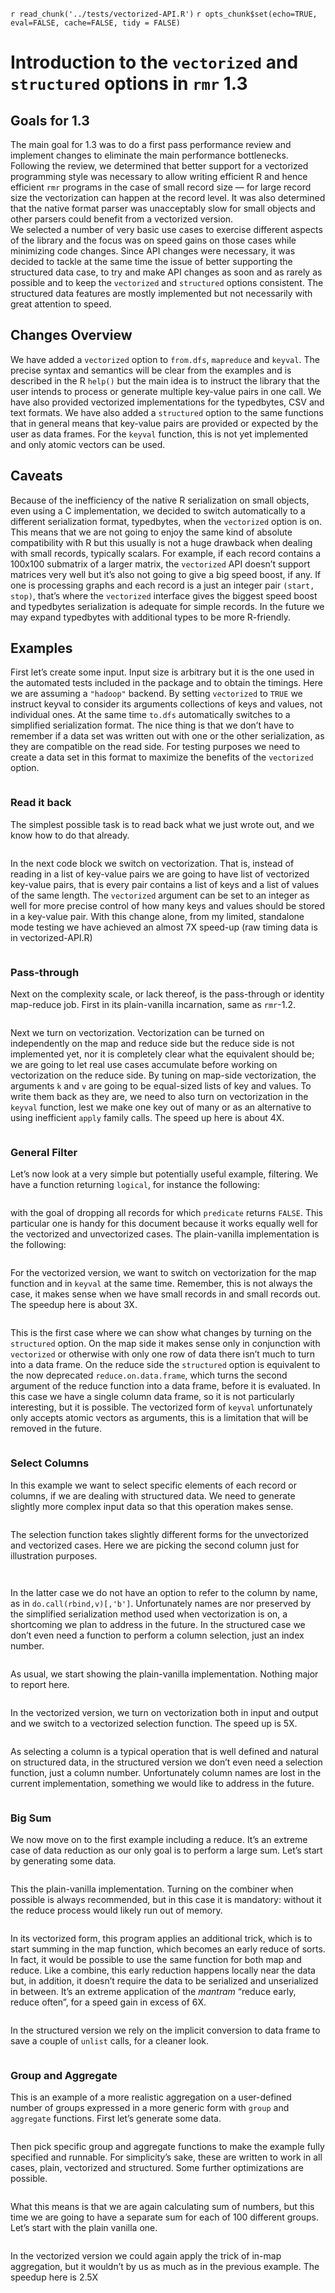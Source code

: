 
`r read_chunk('../tests/vectorized-API.R')`
`r opts_chunk$set(echo=TRUE, eval=FALSE, cache=FALSE, tidy = FALSE)`

# Introduction to the `vectorized` and `structured` options in `rmr` 1.3

## Goals for 1.3
The main goal for 1.3 was to do a first pass performance review and implement changes to eliminate the main performance bottlenecks. Following the review, we determined that better support for a vectorized programming style was necessary to allow writing efficient R and hence efficient `rmr` programs in the case of small record size &mdash; for large record size the vectorization can happen at the record level. It was also determined that the native format parser was unacceptably slow for small objects and other parsers could benefit from a vectorized version.  
We selected a number of very basic use cases to exercise different aspects of the library and the focus was on speed gains on those cases while minimizing code changes. Since API changes were necessary, it was decided to tackle at the same time the issue of better supporting the structured data case, to try and make API changes as soon and as rarely as possible and to keep the `vectorized` and `structured` options consistent. The structured data features are mostly implemented but not necessarily with great attention to speed.

## Changes Overview
We have added a `vectorized` option to `from.dfs`, `mapreduce` and `keyval`. The precise syntax and semantics will be clear from the examples and is described in the R `help()` but the main idea is to instruct the library that the user intends to process or generate multiple key-value pairs in one call. We have also provided vectorized implementations for the typedbytes, CSV and text formats. We have also added a `structured` option to the same functions that in general means that key-value pairs are provided or expected by the user as data frames. For the `keyval` function, this is not yet implemented and only atomic vectors can be used.

## Caveats
Because of the inefficiency of the native R serialization on small objects, even using a C implementation, we decided to switch automatically to a different serialization format, typedbytes, when the `vectorized` option is on. This means that we are not going to enjoy the same kind of absolute compatibility with R but this usually is not a huge drawback when dealing with small records, typically scalars. For example, if each record contains a 100x100 submatrix of a larger matrix, the `vectorized` API doesn't support matrices very well but it's also not going to give a big speed boost, if any. If one is processing graphs and each record is a just an integer pair `(start, stop)`, that's where the `vectorized` interface gives the biggest speed boost and typedbytes serialization is adequate for simple records. In the future we may expand typedbytes with additional types to be more R-friendly.

## Examples
First let's create some input. Input size is arbitrary but it is the one used in the automated tests included in the package and to obtain the timings. Here we are assuming a `"hadoop"` backend. By setting `vectorized` to `TRUE` we instruct keyval to consider its arguments collections of keys and values, not individual ones. At the same time `to.dfs` automatically switches to a simplified serialization format. The nice thing is that we don't have to remember if a data set was written out with one or the other serialization, as they are compatible on the read side. For testing purposes  we need to create a data set in this format to maximize the benefits of the `vectorized` option.

```r
```

### Read it back
The simplest possible task is to read back what we just wrote out, and we know how to do that already.
```r
```
In the next code block we switch on vectorization. That is, instead of reading in a list of key-value pairs we are going to have list of vectorized key-value pairs, that is every pair contains a list of keys and a list of values of the same length. The `vectorized` argument can be set to an integer as well for more precise control of how many keys and values should be stored in a key-value pair. With this change alone, from my limited, standalone mode testing we have achieved an almost 7X speed-up (raw timing data is in vectorized-API.R)
```r
```

### Pass-through
Next on the complexity scale, or lack thereof, is the pass-through or identity map-reduce job. First in its plain-vanilla incarnation, same as `rmr`-1.2.

```r
```

Next we turn on vectorization. Vectorization can be turned on independently on the map and reduce side but the reduce side is not implemented yet, nor it is completely clear what the equivalent should be; we are going to let real use cases accumulate before working on vectorization on the reduce side. By tuning on map-side vectorization, the arguments `k` and `v` are going to be equal-sized lists of key and values. To write them back as they are, we need to also turn on vectorization in the `keyval` function, lest we make one key out of many or as an alternative to using inefficient `apply` family calls. The speed up here is about 4X.

```r
```

### General Filter
Let's now look at a very simple but potentially useful example, filtering. We have a function  returning `logical`, for instance the following:
```r
```
with the goal of dropping all records for which `predicate` returns `FALSE`. This particular one is handy for this document because it works equally well for the vectorized and unvectorized cases. The plain-vanilla implementation is the following:
```r
```
For the vectorized version, we want to switch on vectorization for the map function and in `keyval` at the same time. Remember, this is not always the case, it makes sense when we have small records in and small records out. The speedup here is about 3X.
```r
```
This is the first case where we can show what changes by turning on the `structured` option. On the map side it makes sense only in conjunction with `vectorized` or otherwise with only one row of data there isn't much to turn into a data frame. On the reduce side the `structured` option is equivalent to the now deprecated `reduce.on.data.frame`, which turns the second argument of the reduce function into a data frame, before it is evaluated. In this case we have a single column data frame, so it is not particularly interesting, but it is possible. The vectorized form of `keyval` unfortunately only accepts atomic vectors as arguments, this is a limitation that will be removed in the future.
```r
```

### Select Columns
In this example we want to select specific elements of each record or columns, if we are dealing with structured data. We need to generate slightly more complex  input data so that this operation makes sense.
```r
```
The selection function takes slightly different forms for the unvectorized and vectorized cases. Here we are picking the second column just for illustration purposes.
```r
```
```r
```
In the latter case we do not have an option to refer to the column by name, as in `do.call(rbind,v)[,'b']`. Unfortunately names are nor preserved by the simplified serialization method used when vectorization is on, a shortcoming we plan to address in the future.
In the structured case we don't even need a function to perform a column selection, just an index number.
```r
```
As usual, we start showing the plain-vanilla implementation. Nothing major to report here.
```r
```
In the vectorized version, we turn on vectorization both in input and output and we switch to a vectorized selection function. The speed up is 5X. 
```r
```
As selecting a column is a typical operation that is well defined and natural on structured data, in the structured version we don't even need a selection function, just a column number. Unfortunately column names are lost in the current implementation, something we would like to address in the future.
```r
```

### Big Sum
We now move on to the first example including a reduce. It's an extreme case of data reduction as our only goal is to perform a large sum. Let's start by generating some data.
```r
```
This the plain-vanilla implementation. Turning on the combiner when possible is always recommended, but in this case it is mandatory: without it the reduce process would likely run out of memory.
```r
```
In its vectorized form, this program applies an additional trick, which is to start summing in the map function, which becomes an early reduce of sorts. In fact, it would be possible to use the same function for both map and reduce. Like a combine, this early reduction happens locally near the data but, in addition, it doesn't require the data to be serialized and unserialized in between. It's an extreme application of the _mantram_ "reduce early, reduce often", for a speed gain in excess of 6X.
```r
```
In the structured version we rely on the implicit conversion to data frame to save a couple of `unlist` calls, for a cleaner look.
```r
```

### Group and Aggregate
This is an example of a more realistic aggregation on a user-defined number of groups expressed in a more generic form with `group` and `aggregate` functions. First let's generate some data.
```r
```
Then pick specific group and aggregate functions to make the example fully specified and runnable. For simplicity's sake, these are written to work in all cases, plain, vectorized and structured. Some further optimizations are possible.
```r
```
What this means is that we are again calculating sum of numbers, but this time we are going to have a separate sum for each of 100 different groups. Let's start with the plain vanilla one.
```r
```
In the vectorized version we could again apply the trick of in-map aggregation, but it wouldn't by us as much as in the previous example. The speedup here is 2.5X
```r
```
```r
```
